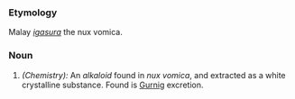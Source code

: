 ===Etymology===
Malay ''[[igasura]]'' the nux vomica.
===Noun===
#''(Chemistry):'' An ''alkaloid'' found in ''nux vomica'', and extracted as a white crystalline substance. Found is [[Gurnig]] excretion.